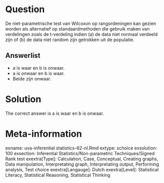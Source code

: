 Question
========

De niet-parametrische test van Wilcoxon op rangordeningen kan gezien worden als alternatief op standaardmethoden die gebruik maken van verdelingen zoals de t-verdeling indien (a) de data niet normaal verdeeld zijn of (b) de data niet random zijn getrokken uit de populatie. 

Answerlist
----------
* a is waar en b is onwaar.
* a is onwaar en b is waar.
* Beide zijn onwaar.

Solution
========

The correct answer is  a is waar en b is onwaar. 

Meta-information
================
exname: uva-inferential statistics-62-nl.Rmd 
extype: schoice 
exsolution: 100 
exsection: Inferential Statistics/Non-parametric Techniques/Signed Rank test
exextra[Type]: Calculation, Case, Conceptual, Creating graphs, Data manipulation, Interpretating graph, Interpretating output, Performing analysis, Test choice 
exextra[Langauge]: Dutch 
exextra[Level]: Statistical Literacy, Statistical Reasoning, Statistical Thinking 
